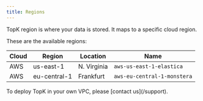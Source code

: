 ```yaml
---
title: Regions
---
```


TopK region is where your data is stored. It maps to a specific cloud region.

These are the available regions:

| Cloud | Region | Location | Name |
|-------|---------|-----------|-----|
| AWS | us-east-1 | N. Virginia | `aws-us-east-1-elastica` |
| AWS | eu-central-1 | Frankfurt | `aws-eu-central-1-monstera` |

<Info>
  To deploy TopK in your own VPC, please [contact us](/support).
</Info>

